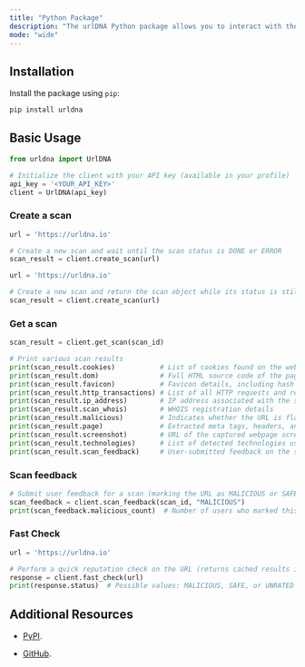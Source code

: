 ```yaml
---
title: "Python Package"
description: "The urlDNA Python package allows you to interact with the URLDNA API for scanning and analyzing URLs. With this package, you can retrieve scan results, extract metadata, and detect potential threats. "
mode: "wide"
---
```


## Installation

Install the package using `pip`:

```sh
pip install urldna
```

## Basic Usage

```python
from urldna import UrlDNA

# Initialize the client with your API key (available in your profile)
api_key = '<YOUR_API_KEY>'
client = UrlDNA(api_key)
```

### Create a scan
```python
url = 'https://urldna.io'

# Create a new scan and wait until the scan status is DONE or ERROR
scan_result = client.create_scan(url) 
```

```python
url = 'https://urldna.io'

# Create a new scan and return the scan object while its status is still PENDING or RUNNING
scan_result = client.create_scan(url)
```

### Get a scan
```python
scan_result = client.get_scan(scan_id)

# Print various scan results
print(scan_result.cookies)           # List of cookies found on the webpage
print(scan_result.dom)               # Full HTML source code of the page
print(scan_result.favicon)           # Favicon details, including hash and URL
print(scan_result.http_transactions) # List of all HTTP requests and responses
print(scan_result.ip_address)        # IP address associated with the scanned URL
print(scan_result.scan_whois)        # WHOIS registration details
print(scan_result.malicious)         # Indicates whether the URL is flagged as malicious (beta feature)
print(scan_result.page)              # Extracted meta tags, headers, and text content
print(scan_result.screenshot)        # URL of the captured webpage screenshot
print(scan_result.technologies)      # List of detected technologies used on the site
print(scan_result.scan_feedback)     # User-submitted feedback on the scan

```

### Scan feedback
```python
# Submit user feedback for a scan (marking the URL as MALICIOUS or SAFE)
scan_feedback = client.scan_feedback(scan_id, "MALICIOUS")  
print(scan_feedback.malicious_count)  # Number of users who marked this as malicious
```

### Fast Check
```python
url = 'https://urldna.io'

# Perform a quick reputation check on the URL (returns cached results if available)
response = client.fast_check(url)
print(response.status)  # Possible values: MALICIOUS, SAFE, or UNRATED

```

## Additional Resources

* [PyPI](https://pypi.org/project/urlDNA/).

* [GitHub](https://github.com/urldna/urldna).
